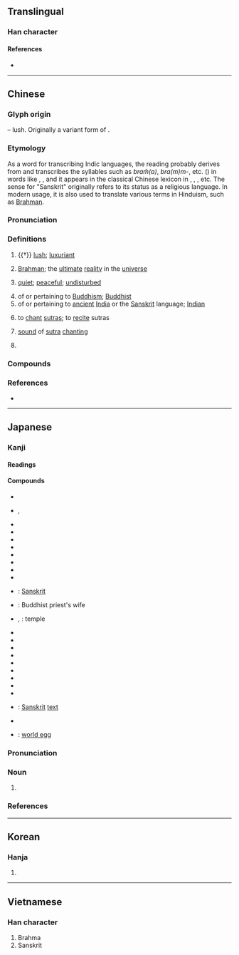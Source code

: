 {{character info}}
==Translingual==

===Han character===
{{Han char|rn=75|rad=木|as=07|sn=11|four=44217|canj=DDHNI|ids=⿱林凡}}

====References====
* {{Han ref|kx=0531.090|dkj=14888|dj=0919.100|hdz=21210.050|uh=68B5|ud=26805|bh=B1EB|bd=45547}}

----

==Chinese==
{{zh-forms}}
{{zh-wp}}

===Glyph origin===
{{Han etym}}
{{Han compound|林|凡|ls=psc|c1=s|c2=p|t1=forest}} – lush. Originally a variant form of {{och-l|芃}}.

===Etymology===
As a word for transcribing Indic languages, the reading {{ltc-l|梵|id=2}} probably derives from {{der|zh|pgd|-}} and transcribes the syllables such as ''bram̄(a)'', ''bra(m)m-'', etc. ({{zh-ref|Bailey, 1946}}) in words like {{m|pgd|𐨦𐨿𐨪𐨨𐨸|tr=bram̄a|t={{w|Brahmā (Buddhism)|Brahma}}}}, {{m|pgd|𐨦𐨿𐨪𐨨𐨞|t=a [[brahmin]]}}, and it appears in the classical Chinese lexicon in {{zh-m|*梵天|gloss=Brahma, name of a deity}}, {{zh-m|*梵志|gloss=a person dedicated to religion}}, {{zh-m|*梵行|gloss=good, pure conduct}}, etc. The sense for "Sanskrit" originally refers to its status as a religious language. In modern usage, it is also used to translate various terms in Hinduism, such as [[Brahman]].

===Pronunciation===
{{zh-pron
|m=梵
|c=faan4,faan6
|mn=hoān
|md=huáng
|mn-t=huam6/huang6
|w=3ve
|mc=y
|oc=n,2+1
|cat=a,pn,v,n
}}{{zh-attn-split}}

===Definitions===
{{zh-hanzi}}

# {{†}} [[lush]]; [[luxuriant]]
# {{lb|zh|Hinduism}} [[Brahman]]; the [[ultimate]] [[reality]] in the [[universe]] {{gloss|concept in Hinduism}}
# {{lb|zh|figurative}} [[quiet]]; [[peaceful]]; [[undisturbed]]
# of or pertaining to [[Buddhism]]; [[Buddhist]]
# of or pertaining to [[ancient]] [[India]] or the [[Sanskrit]] language; [[Indian]]
# {{lb|zh|Buddhism}} to [[chant]] [[sutra]]s; to [[recite]] sutras
# {{lb|zh|Buddhism}} [[sound]] of [[sutra]] [[chanting]]
# {{surname|zh}}

===Compounds===
{{zh-der|大梵天|梵剎|梵唄|梵啞鈴|梵天|梵學|梵宇|梵教|梵文|梵書|梵本|梵王宮|梵眾|梵筴|梵蒂岡|梵語:[[Sanskrit]]|梵譯|梵音|琳宮梵宇|薄伽梵|仙梵|作梵|午梵|四月梵|四梵|四梵天|曉梵|梵世|梵事|梵亞林|梵侶|梵俗|梵偈|梵像|梵僧|梵冊|梵冊貝葉|梵刹|梵咒|梵唱|梵土|梵坊|梵城|梵堂|梵塔|梵境|梵天王|梵夾|梵婀玲|梵嫂|梵字|梵客|梵室|梵宮|梵家|梵容|梵寂|梵居|梵屧|梵山|梵帙|梵帝|梵席|梵庋|梵心|梵志|梵我一如|梵摩天|梵方|梵服|梵林|梵梵|梵樂|梵樓|梵樹|梵殿|梵氏|梵法|梵王|梵王字|梵王宅|梵王家|梵王燈|梵界|梵皇|梵相|梵眾天|梵磬|梵神|梵秘|梵策|梵筵|梵經|梵聲|梵花|梵莢|梵行|梵行先生|梵表|梵衲|梵襟|梵言|梵誦|梵貝|梵蹟|梵輔天|梵輪|梵迹|梵道|梵部|梵釋|梵鈴|梵鐘|梵門|梵閣|梵雲|梵響|梵館|梵香|清梵|演梵|螺髻梵志|讚梵|貝梵|釋梵|鍾梵|鐘梵|高梵|魚梵}}

===References===
* {{R:yue:Hanzi}}

----

==Japanese==

===Kanji===
{{ja-kanji|grade=|rs=木07}}

====Readings====
{{ja-readings
|goon=ぼん
|kanon=はん
}}

====Compounds====
{{der-top|Compounds}}
* {{ja-r|釈%梵|しゃく%ぼん}}
* {{ja-r|薄%伽%梵|ば%が%ぼん}}, {{ja-r|婆%伽%梵|ば%が%ぼん}}
* {{ja-r|梵%論|ぼ%ろ}}
* {{ja-r|梵%論%字|ぼ%ろん%じ}}
* {{ja-r|梵%王|ぼん%おう}}
* {{ja-r|梵%音|ぼん%おん}}
* {{ja-r|梵%我%一%如|ぼん%ご%いち%にょ}}
* {{ja-r|梵%学|ぼん%がく}}
* {{ja-r|梵%行|ぼん%ぎょう}}
* {{ja-r|梵%宮|ぼん%ぐう}}
* {{ja-r|梵%語|ぼん%ご}}: [[Sanskrit]]
* {{ja-r|梵%妻|ぼん%さい}}: Buddhist priest's wife
* {{ja-r|梵%刹|ぼん%さつ}}, {{ja-r|梵%刹|ぼん%せつ}}: temple
* {{ja-r|梵%讃|ぼん%さん}}
* {{ja-r|梵%志|ぼん%し}}
* {{ja-r|梵%字|ぼん%じ}}
* {{ja-r|梵%書|ぼん%しょ}}
* {{ja-r|梵%鐘|ぼん%しょう}}
* {{ja-r|梵%砌|ぼん%ぜい}}
* {{ja-r|梵%僧|ぼん%そう}}
* {{ja-r|梵%天|ぼん%てん}}
* {{ja-r|梵%唄|ぼん%ばい}}
* {{ja-r|梵%文|ぼん%ぶん}}: [[Sanskrit]] [[text]]
* {{ja-r|梵%網%経|ぼん%もう%きょう}}
* {{ja-r|梵%卵|ぼん%らん}}: [[world egg]]
{{der-bottom}}

{{ja-kanjitab|ぼん|yomi=o}}

===Pronunciation===
{{ja-pron|yomi=goon|ぼん|acc=1|acc_ref=DJR|acc2=0|acc2_ref=DJR}}

===Noun===
{{ja-noun|ぼん}}

# {{abbreviation of|ja|梵語}}

===References===
<references/>

----

==Korean==

===Hanja===
{{ko-hanja|hangeul=범|eumhun=|rv=beom|mr=pŏm|y=pem}}

# {{rfdef|ko|sort=木07}}

----

==Vietnamese==

===Han character===
{{vi-readings|reading=phạn, phạm|rs=木07}}

# Brahma
# Sanskrit